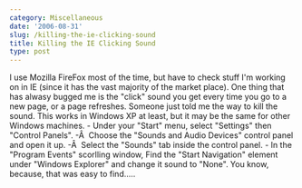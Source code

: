 ```yaml
---
category: Miscellaneous
date: '2006-08-31'
slug: /killing-the-ie-clicking-sound
title: Killing the IE Clicking Sound
type: post
---
```



I use Mozilla FireFox most of the time, but have to check stuff I'm
working on in IE (since it has the vast majority of the market
place). One thing that has alwasy bugged me is the "click" sound
you get every time you go to a new page, or a page refreshes.
Someone just told me the way to kill the sound. This works in
Windows XP at least, but it may be the same for other Windows
machines. - Under your "Start" menu, select "Settings" then
"Control Panels". -Â  Choose the "Sounds and Audio Devices" control
panel and open it up. -Â  Select the "Sounds" tab inside the
control panel. - In the "Program Events" scorlling window, Find the
"Start Navigation" element under "Windows Explorer" and change it
sound to "None". You know, because, that was easy to find.....